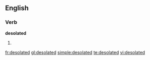 ==English==

===Verb===
'''desolated'''

# {{past of|[[desolate]]}}

[[fr:desolated]]
[[gl:desolated]]
[[simple:desolated]]
[[te:desolated]]
[[vi:desolated]]